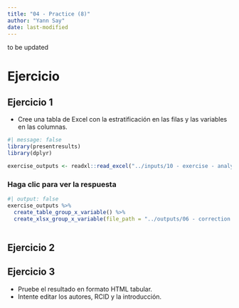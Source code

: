 ```yaml
---
title: "04 - Practice (8)"
author: "Yann Say"
date: last-modified
---
```


to be updated

# Ejercicio

## Ejercicio 1

- Cree una tabla de Excel con la estratificación en las filas y las variables en las columnas.


```r
#| message: false
library(presentresults)
library(dplyr)
```

```r
exercise_outputs <- readxl::read_excel("../inputs/10 - exercise - analysis_to_review.xlsx")

```

::: {.callout-tip collapse="true" appearance="minimal"}
### Haga clic para ver la respuesta


```r
#| output: false
exercise_outputs %>% 
  create_table_group_x_variable() %>% 
  create_xlsx_group_x_variable(file_path = "../outputs/06 - correction - group_x_variable_table.xlsx", overwrite = T) 
  
```
:::
## Ejercicio 2

## Ejercicio 3

- Pruebe el resultado en formato HTML tabular.
- Intente editar los autores, RCID y la introducción.

